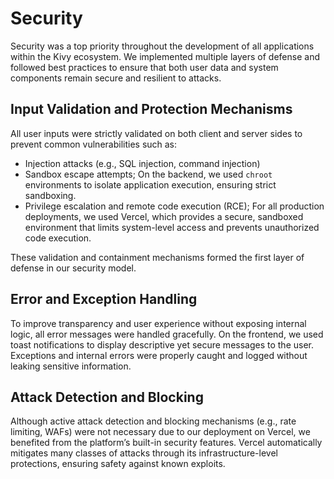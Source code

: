 # Security

Security was a top priority throughout the development of all applications within the Kivy ecosystem. We implemented multiple layers of defense and followed best practices to ensure that both user data and system components remain secure and resilient to attacks.

## Input Validation and Protection Mechanisms

All user inputs were strictly validated on both client and server sides to prevent common vulnerabilities such as:

- Injection attacks (e.g., SQL injection, command injection)
- Sandbox escape attempts; On the backend, we used `chroot` environments to isolate application execution, ensuring strict sandboxing.
- Privilege escalation and remote code execution (RCE); For all production deployments, we used Vercel, which provides a secure, sandboxed environment that limits system-level access and prevents unauthorized code execution.

These validation and containment mechanisms formed the first layer of defense in our security model.

## Error and Exception Handling

To improve transparency and user experience without exposing internal logic, all error messages were handled gracefully. On the frontend, we used toast notifications to display descriptive yet secure messages to the user. Exceptions and internal errors were properly caught and logged without leaking sensitive information.

## Attack Detection and Blocking

Although active attack detection and blocking mechanisms (e.g., rate limiting, WAFs) were not necessary due to our deployment on Vercel, we benefited from the platform’s built-in security features. Vercel automatically mitigates many classes of attacks through its infrastructure-level protections, ensuring safety against known exploits.
